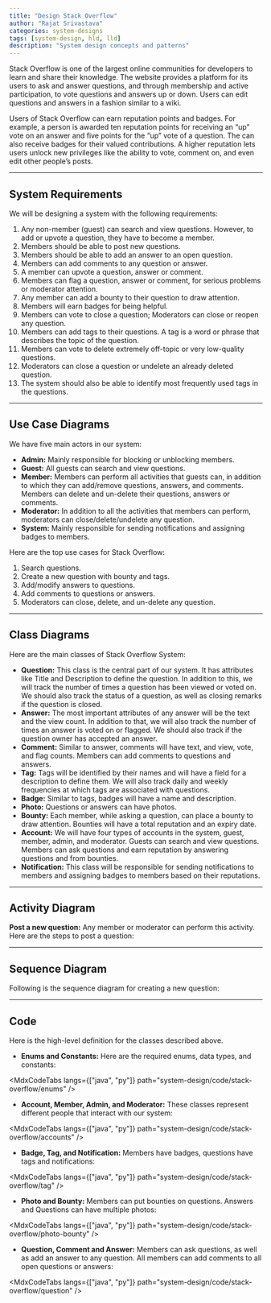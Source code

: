 ```yaml
---
title: "Design Stack Overflow"
author: "Rajat Srivastava"
categories: system-designs
tags: [system-design, hld, lld]
description: "System design concepts and patterns"
---
```


Stack Overflow is one of the largest online communities for developers to learn and share their knowledge. The website provides a platform for its users to ask and answer questions, and through membership and active participation, to vote questions and answers up or down. Users can edit questions and answers in a fashion similar to a <MdxLink href="https://en.wikipedia.org/wiki/Wiki">wiki</MdxLink>.

Users of Stack Overflow can earn reputation points and badges. For example, a person is awarded ten reputation points for receiving an “up” vote on an answer and five points for the “up” vote of a question. The can also receive badges for their valued contributions. A higher reputation lets users unlock new privileges like the ability to vote, comment on, and even edit other people’s posts.

---
## System Requirements
We will be designing a system with the following requirements:
1. Any non-member (guest) can search and view questions. However, to add or upvote a question, they have to become a member.
2. Members should be able to post new questions.
3. Members should be able to add an answer to an open question.
4. Members can add comments to any question or answer.
5. A member can upvote a question, answer or comment.
6. Members can flag a question, answer or comment, for serious problems or moderator attention.
7. Any member can add a bounty to their question to draw attention.
8. Members will earn badges for being helpful.
9. Members can vote to close a question; Moderators can close or reopen any question.
10. Members can add tags to their questions. A tag is a word or phrase that describes the topic of the question.
11. Members can vote to delete extremely off-topic or very low-quality questions.
12. Moderators can close a question or undelete an already deleted question.
13. The system should also be able to identify most frequently used tags in the questions.

---
## Use Case Diagrams
We have five main actors in our system:

- **Admin:** Mainly responsible for blocking or unblocking members.
- **Guest:** All guests can search and view questions.
- **Member:** Members can perform all activities that guests can, in addition to which they can add/remove questions, answers, and comments. Members can delete and un-delete their questions, answers or comments.
- **Moderator:** In addition to all the activities that members can perform, moderators can close/delete/undelete any question.
- **System:** Mainly responsible for sending notifications and assigning badges to members.

Here are the top use cases for Stack Overflow:

1. Search questions.
2. Create a new question with bounty and tags.
3. Add/modify answers to questions.
4. Add comments to questions or answers.
5. Moderators can close, delete, and un-delete any question.

<MdxImage 
  src="design/stack-overflow/use-case.svg" 
  alt="Usecase Diagram for Stack Overflow"
/>

---
## Class Diagrams
Here are the main classes of Stack Overflow System:

- **Question:** This class is the central part of our system. It has attributes like Title and Description to define the question. In addition to this, we will track the number of times a question has been viewed or voted on. We should also track the status of a question, as well as closing remarks if the question is closed.
- **Answer:** The most important attributes of any answer will be the text and the view count. In addition to that, we will also track the number of times an answer is voted on or flagged. We should also track if the question owner has accepted an answer.
- **Comment:** Similar to answer, comments will have text, and view, vote, and flag counts. Members can add comments to questions and answers.
- **Tag:** Tags will be identified by their names and will have a field for a description to define them. We will also track daily and weekly frequencies at which tags are associated with questions.
- **Badge:** Similar to tags, badges will have a name and description.
- **Photo:** Questions or answers can have photos.
- **Bounty:** Each member, while asking a question, can place a bounty to draw attention. Bounties will have a total reputation and an expiry date.
- **Account:** We will have four types of accounts in the system, guest, member, admin, and moderator. Guests can search and view questions. Members can ask questions and earn reputation by answering questions and from bounties.
- **Notification:** This class will be responsible for sending notifications to members and assigning badges to members based on their reputations.

<MdxImage 
  src="design/stack-overflow/class-diagram.svg" 
  alt="Class Diagram for Stack Overflow"
/>

<MdxImage 
  src="design/concepts/uml.svg" 
  alt="Uml"
/>

---
## Activity Diagram
**Post a new question:** Any member or moderator can perform this activity. Here are the steps to post a question:

<MdxImage 
  src="design/stack-overflow/activity-post.svg" 
  alt="Activity Diagram for Stack Overflow"
/>

---
## Sequence Diagram
Following is the sequence diagram for creating a new question:

<MdxImage 
  src="design/stack-overflow/sequence-create-question.svg" 
  alt="Sequence Diagram for Stack Overflow"
/>

---
## Code
Here is the high-level definition for the classes described above.

- **Enums and Constants:** Here are the required enums, data types, and constants:

<MdxCodeTabs
  langs={["java", "py"]}
  path="system-design/code/stack-overflow/enums"
/>

- **Account, Member, Admin, and Moderator:** These classes represent different people that interact with our system:

<MdxCodeTabs
  langs={["java", "py"]}
  path="system-design/code/stack-overflow/accounts"
/>

- **Badge, Tag, and Notification:** Members have badges, questions have tags and notifications:

<MdxCodeTabs
  langs={["java", "py"]}
  path="system-design/code/stack-overflow/tag"
/>

- **Photo and Bounty:** Members can put bounties on questions. Answers and Questions can have multiple photos:

<MdxCodeTabs
  langs={["java", "py"]}
  path="system-design/code/stack-overflow/photo-bounty"
/>

- **Question, Comment and Answer:** Members can ask questions, as well as add an answer to any question. All members can add comments to all open questions or answers:

<MdxCodeTabs
  langs={["java", "py"]}
  path="system-design/code/stack-overflow/question"
/>